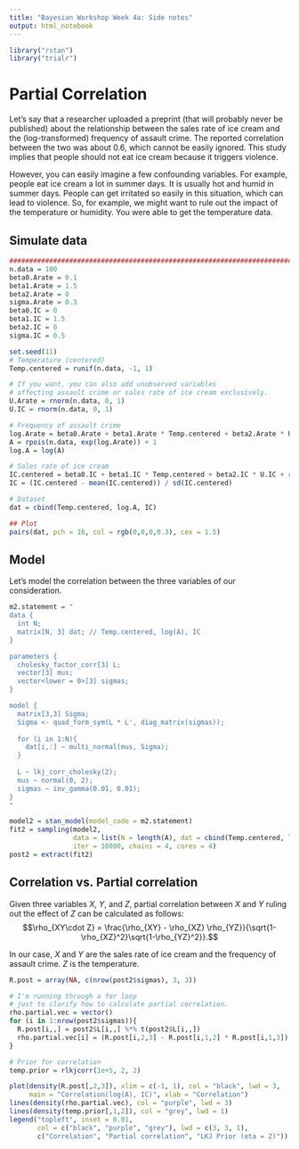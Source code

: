 ```yaml
---
title: "Bayesian Workshop Week 4a: Side notes"
output: html_notebook
---
```


```r
library("rstan")
library("trialr")
```

# Partial Correlation

Let's say that a researcher uploaded a preprint (that will probably never be published) about the relationship between the sales rate of ice cream and the (log-transformed) frequency of assault crime. The reported correlation between the two was about 0.6, which cannot be easily ignored. This study implies that people should not eat ice cream because it triggers violence.

However, you can easily imagine a few confounding variables. For example, people eat ice cream a lot in summer days. It is usually hot and humid in summer days. People can get irritated so easily in this situation, which can lead to violence. So, for example, we might want to rule out the impact of the temperature or humidity. You were able to get the temperature data.

## Simulate data
```r
################################################################################
n.data = 100
beta0.Arate = 0.1
beta1.Arate = 1.5
beta2.Arate = 0
sigma.Arate = 0.3
beta0.IC = 0
beta1.IC = 1.5
beta2.IC = 0
sigma.IC = 0.5

set.seed(11)
# Temperature (centered)
Temp.centered = runif(n.data, -1, 1)

# If you want, you can also add unobserved variables
# affecting assault crime or sales rate of ice cream exclusively.
U.Arate = rnorm(n.data, 0, 1)
U.IC = rnorm(n.data, 0, 1)

# Frequency of assault crime
log.Arate = beta0.Arate + beta1.Arate * Temp.centered + beta2.Arate * U.Arate + rnorm(n.data, 0, sigma.Arate)
A = rpois(n.data, exp(log.Arate)) + 1
log.A = log(A)

# Sales rate of ice cream
IC.centered = beta0.IC + beta1.IC * Temp.centered + beta2.IC * U.IC + rnorm(n.data, 0, sigma.IC)
IC = (IC.centered - mean(IC.centered)) / sd(IC.centered)

# Dataset
dat = cbind(Temp.centered, log.A, IC)

## Plot
pairs(dat, pch = 16, col = rgb(0,0,0,0.3), cex = 1.5)
```

## Model

Let's model the correlation between the three variables of our consideration.

```r
m2.statement = "
data {
  int N;
  matrix[N, 3] dat; // Temp.centered, log(A), IC
}

parameters {
  cholesky_factor_corr[3] L;
  vector[3] mus;
  vector<lower = 0>[3] sigmas;
}

model {
  matrix[3,3] Sigma;
  Sigma <- quad_form_sym(L * L', diag_matrix(sigmas));
  
  for (i in 1:N){
    dat[i,:] ~ multi_normal(mus, Sigma);
  }
  
  L ~ lkj_corr_cholesky(2);
  mus ~ normal(0, 2);
  sigmas ~ inv_gamma(0.01, 0.01);
}
"

model2 = stan_model(model_code = m2.statement)
fit2 = sampling(model2, 
                data = list(N = length(A), dat = cbind(Temp.centered, log(A), IC)), 
                iter = 10000, chains = 4, cores = 4)
post2 = extract(fit2)
```

## Correlation vs. Partial correlation

Given three variables $X$, $Y$, and $Z$, partial correlation between $X$ and $Y$ ruling out the effect of $Z$ can be calculated as follows:
$$\rho_{XY\cdot Z} = \frac{\rho_{XY} - \rho_{XZ} \rho_{YZ}}{\sqrt{1-\rho_{XZ}^2}\sqrt{1-\rho_{YZ}^2}}.$$

In our case, $X$ and $Y$ are the sales rate of ice cream and the frequency of assault crime. $Z$ is the temperature.

```r
R.post = array(NA, c(nrow(post2$sigmas), 3, 3))

# I'm running through a for loop
# just to clarify how to calculate partial correlation.
rho.partial.vec = vector()
for (i in 1:nrow(post2$sigmas)){
  R.post[i,,] = post2$L[i,,] %*% t(post2$L[i,,])
  rho.partial.vec[i] = (R.post[i,2,3] - R.post[i,1,2] * R.post[i,1,3]) / (sqrt(1 - R.post[i,1,2]^2) * sqrt(1 - R.post[i,1,3]^3))
}

# Prior for correlation
temp.prior = rlkjcorr(1e+5, 2, 2)
```

```r
plot(density(R.post[,2,3]), xlim = c(-1, 1), col = "black", lwd = 3,
     main = "Correlation(log(A), IC)", xlab = "Correlation")
lines(density(rho.partial.vec), col = "purple", lwd = 3)
lines(density(temp.prior[,1,2]), col = "grey", lwd = 1)
legend("topleft", inset = 0.01,
       col = c("black", "purple", "grey"), lwd = c(3, 3, 1),
       c("Correlation", "Partial correlation", "LKJ Prior (eta = 2)"))
```